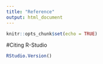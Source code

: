 ---
title: "Reference"
output: html_document
---

```{r setup, include=FALSE}
knitr::opts_chunk$set(echo = TRUE)
```

#Citing R-Studio
```{r}
RStudio.Version()
```
